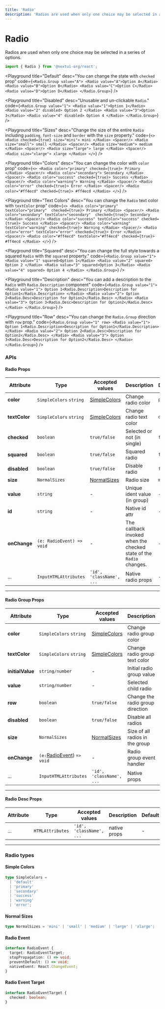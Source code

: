 ```yaml
---
title: 'Radio'
description: 'Radios are used when only one choice may be selected in a series of options.'
---
```


# Radio

Radios are used when only one choice may be selected in a series of options.

```jsx
import { Radio } from '@nextui-org/react';
```

<Playground
  title="Default"
  desc="You can change the state with `checked` prop"
  code={`
 <Radio.Group value="A">
    <Radio value="A">Option A</Radio>
    <Radio value="B">Option B</Radio>
    <Radio value="C">Option C</Radio>
    <Radio value="D">Option D</Radio>
  </Radio.Group>
`}
/>

<Playground
  title="Disabled"
  desc="Unusable and un-clickable `Radio`."
  code={`
 <Radio.Group value="1">
    <Radio value="1">Option 1</Radio>
    <Radio value="2" disabled>
      Option 2
    </Radio>
    <Radio value="3">Option 3</Radio>
    <Radio value="4" disabled>
      Option 4
    </Radio>
  </Radio.Group>
`}
/>

<Playground
  title="Sizes"
  desc="Change the size of the entire `Radio` including `padding`, `font-size` and `border` with the `size` property."
  code={`
 <>
    <Radio checked={true} size="mini">
        mini
    </Radio>
    <Spacer/>
    <Radio size="small">
        small
    </Radio>
    <Spacer/>
    <Radio size="medium">
        medium
    </Radio>
    <Spacer/>
    <Radio size="large">
        large
    </Radio>
    <Spacer/>
    <Radio size="xlarge">
        xlarge
    </Radio>
 </>
`}
/>

<Playground
  title="Colors"
  desc="You can change the color with `color` prop"
  code={`
  <>
    <Radio color="primary" checked={true}>
        Primary
    </Radio>
    <Spacer/>
    <Radio color="secondary">
        Secondary
    </Radio>
    <Spacer/>
    <Radio color="success" checked={true}>
        Success
    </Radio>
    <Spacer/>
    <Radio color="warning">
        Warning
    </Radio>
    <Spacer/>
    <Radio color="error" checked={true}>
        Error
    </Radio>
    <Spacer/>
    <Radio color="#ff4ecd" checked={true}>
        #ff4ecd
    </Radio>
 </>
`}
/>

<Playground
  title="Text Colors"
  desc="You can change the `Radio` text color with `textColor` prop"
  code={`
  <>
 <Radio color="primary" textColor="primary"  checked={true}>
    Primary
 </Radio>
 <Spacer/>
 <Radio color="secondary" textColor="secondary"  checked={true}>
    Secondary
 </Radio>
  <Spacer/>
 <Radio color="success" textColor="success" checked={true}>
    Success
 </Radio>
  <Spacer/>
 <Radio color="warning" textColor="warning" checked={true}>
    Warning
 </Radio>
  <Spacer/>
 <Radio color="error" textColor="error" checked={true}>
    Error
 </Radio>
  <Spacer/>
 <Radio color="#ff4ecd" textColor="#ff4ecd" checked={true}>
    #ff4ecd
 </Radio>
 </>
`}
/>

<Playground
  title="Squared"
  desc="You can change the full style towards a squared `Radio` with the `squared` property."
  code={`
<Radio.Group value="1">
    <Radio value="1" squared>Option 1</Radio>
    <Radio value="2" squared>
      Option 2
    </Radio>
    <Radio value="3" squared>Option 3</Radio>
    <Radio value="4" squared>
      Option 4
    </Radio>
</Radio.Group>
`}
/>

<Playground
  title="Description"
  desc="You can add a description to the `Radio` with `Radio.Description` component"
  code={`
 <Radio.Group value="1">
    <Radio value="1">
      Option 1<Radio.Description>Description for Option1</Radio.Description>
    </Radio>
    <Radio value="2">
      Option 2<Radio.Desc>Description for Option2</Radio.Desc>
    </Radio>
    <Radio value="3">
      Option 3<Radio.Desc>Description for Option2</Radio.Desc>
    </Radio>
  </Radio.Group>
`}
/>

<Playground
  title="Row"
  desc="You can change the `Radio.Group` direction with `row` prop."
  code={`
 <Radio.Group value="1" row>
    <Radio value="1">
      Option 1<Radio.Description>Description for Option1</Radio.Description>
    </Radio>
    <Radio value="2">
      Option 2<Radio.Desc>Description for Option2</Radio.Desc>
    </Radio>
    <Radio value="3">
      Option 3<Radio.Desc>Description for Option2</Radio.Desc>
    </Radio>
  </Radio.Group>
`}
/>

<Spacer y={3} />

### APIs

<Spacer y={2} />

#### Radio Props

| Attribute     | Type                      | Accepted values                | Description                                                         | Default   |
| ------------- | ------------------------- | ------------------------------ | ------------------------------------------------------------------- | --------- |
| **color**     | `SimpleColors` `string`   | [SimpleColors](#simple-colors) | Change radio color                                                  | `primary` |
| **textColor** | `SimpleColors` `string`   | [SimpleColors](#simple-colors) | Change radio text color                                             | `default` |
| **checked**   | `boolean`                 | `true/false`                   | Selected or not (in single)                                         | `false`   |
| **squared**   | `boolean`                 | `true/false`                   | Squared radio                                                       | `false`   |
| **disabled**  | `boolean`                 | `true/false`                   | Disable radio                                                       | `false`   |
| **size**      | `NormalSizes`             | [NormalSizes](#normal-sizes)   | Radio size                                                          | `medium`  |
| **value**     | `string`                  | -                              | Unique ident value (in group)                                       | -         |
| **id**        | `string`                  | -                              | Native id attr                                                      | -         |
| **onChange**  | `(e: RadioEvent) => void` | -                              | The callback invoked when the checked state of the `Radio` changes. | -         |
| ...           | `InputHTMLAttributes`     | `'id', 'className', ...`       | Native radio props                                                  | -         |

---

<Spacer y={2} />

#### Radio Group Props

| Attribute        | Type                                       | Accepted values                | Description                      | Default   |
| ---------------- | ------------------------------------------ | ------------------------------ | -------------------------------- | --------- |
| **color**        | `SimpleColors` `string`                    | [SimpleColors](#simple-colors) | Change radio group color         | `primary` |
| **textColor**    | `SimpleColors` `string`                    | [SimpleColors](#simple-colors) | Change radio group text color    | `default` |
| **initialValue** | `string/number`                            | -                              | Initial radio group value        | -         |
| **value**        | `string/number`                            | -                              | Selected child radio             | -         |
| **row**          | `boolean`                                  | `true/false`                   | Change the radio group direction | `false`   |
| **disabled**     | `boolean`                                  | `true/false`                   | Disable all radios               | `false`   |
| **size**         | `NormalSizes`                              | [NormalSizes](#normal-sizes)   | Size of all radios in the group  | `medium`  |
| **onChange**     | `(e:`[RadioEvent](#radio-event)) `=> void` | -                              | Radio group event handler        | -         |
| ...              | `InputHTMLAttributes`                      | `'id', 'className', ...`       | Native props                     | -         |

---

<Spacer y={2} />

#### Radio Desc Props

| Attribute | Type             | Accepted values          | Description  | Default |
| --------- | ---------------- | ------------------------ | ------------ | ------- |
| ...       | `HTMLAttributes` | `'id', 'className', ...` | native props | -       |

---

<Spacer y={2} />

### Radio types

<Spacer y={1} />

#### Simple Colors

```ts
type SimpleColors =
  | 'default'
  | 'primary'
  | 'secondary'
  | 'success'
  | 'warning'
  | 'error';
```

#### Normal Sizes

```ts
type NormalSizes = 'mini' | 'small' | 'medium' | 'large' | 'xlarge';
```

#### Radio Event

```ts
interface RadioEvent {
  target: RadioEventTarget;
  stopPropagation: () => void;
  preventDefault: () => void;
  nativeEvent: React.ChangeEvent;
}
```

#### Radio Event Target

```ts
interface RadioEventTarget {
  checked: boolean;
}
```
